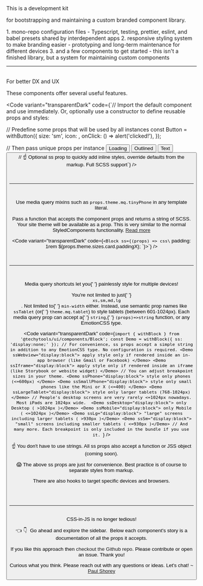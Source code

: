 
<Meta title="Get started/Why another UI library?" />

<ThemeProvider>

<Wrapper bgcolor="dark" ssAll="a { color: white; }">

<Block as="h1" textgradient="rainbow">
This is a development kit
</Block>

for bootstrapping and maintaining a <Inline as="b" textgradient="purple"> custom branded component library</Inline>. 

<Block ss="margin-bottom:0.75rem;line-height:1.33rem;">
<Inline as="h2" textgradient="purple">1.</Inline> <Inline textcolor="purple" ss="font-size:1.125rem;">mono-repo configuration files</Inline> <Inline ss="font-size:1rem;"> - Typescript, testing, prettier, eslint, and babel presets shared by interdependent apps</Inline>
</Block>

<Block ss="margin-bottom:0.75rem;line-height:1.33rem;">
<Inline as="h2" textgradient="purple">2.</Inline> <Inline textcolor="purple" ss="font-size:1.125rem;">responsive styling system to make branding easier</Inline> - prototyping and long-term maintenance for different devices
</Block>

<Block ss="margin-bottom:0.75rem;line-height:1.33rem;">
<Inline as="h2" textgradient="purple">3.</Inline> <Inline textcolor="purple" ss="font-size:1.125rem;">and a few components to get started</Inline> - this isn't a finished library, but a system for maintaining custom components
</Block>

<br />

---

<br />

<Block as="h2" ss="margin-top:0;" textgradient="rainbow">
For better DX and UX
</Block>

These components offer several useful features.

<Code
  variant="transparentDark"
  code={`// Import the default component and use immediately. Or, optionally use a constructor to define reusable props and styles:
  
// Predefine some props that will be used by all instances
const Button = withButton({
  size: 'sm',
  icon: <FA icon={faUser} />,
  onClick: () => alert('clicked!'),
});
  
// Then pass unique props per instance
<Button loading>
  Loading
</Button>
<Button variant="outlined">
  Outlined
</Button>
<Button variant="text">
  Text
</Button>
<Button round ss="margin-right: 0" />
// ☝️ Optional ss prop to quickly add inline styles, override defaults from the markup. Full SCSS support`} />

<br />

---

<br />

Use media query <span className="noWrap">mixins such as</span> `props.theme.mq.tinyPhone` in any template literal.

Pass a function that accepts the component props and returns a string of SCSS. Your site theme will be available as a prop. This is very similar to the normal StyledComponents functionality. [Read more](/docs/get-started-styling-how-to-style--page)

<Code
  variant="transparentDark"
  code={`<Block ss={(props) => css\` padding: 1rem \${props.theme.sizes.card.paddingX}; \`}>`} />


<br />

---

<br />

<p>
  Media query shortcuts let you{' '}
  <Inline as="b" textgradient="rainbow">
    painlessly style for multiple devices!
  </Inline>
</p>
<p>
  You're not limited to just{' '}
  <code>
    xs,sm,md,lg
  </code>. Not limited to{' '}
  <code>min-width</code> either. Instead, use semantic
  prop names like <code>ssTablet</code> (or{' '}
  <code>theme.mq.tablet</code>) to style tablets
  (between 601-1024px). Each media query prop can accept a{' '}
  <code>string</code>,{' '}
  <code>(props)=>string</code> function, or any
  EmotionCSS type.
</p>

<Code
  variant="transparentDark"
  code={`import { withBlock } from '@techytools/ui/components/Block';
const Demo = withBlock({ ss: 'display:none;' });
// For convenience, ss props accept a simple string in addition to any EmotionCSS type. No configuration is required.
<Demo ssWebview="display:block"> apply style only if rendered inside an in-app browser (like Gmail or Facebook) </Demo>
<Demo ssIframe="display:block"> apply style only if rendered inside an iframe (like Storybook or website widget) </Demo>
// You can adjust breakpoint sizes in your theme.
<Demo ssPhone="display:block"> style only phones (<=600px) </Demo>
<Demo ssSmallPhone="display:block"> style only small phones like the Mini or X (<=400) </Demo>
<Demo ssLargeTablet="display:block"> style only larger tablets (768-1024px) </Demo>
// People's desktop screens are very rarely <=1024px nowadays. Most iPads are 1024px wide. 
<Demo ssDesktop="display:block"> only Desktop ( >1024px )</Demo>
<Demo ssMobile="display:block"> only Mobile ( <=1024px )</Demo>
<Demo ssLg="display:block"> "large" screens including larger tablets ( >930px )</Demo>
<Demo ssSm="display:block"> "small" screens including smaller tablets ( <=930px )</Demo>
// And many more. Each breakpoint is only included in the bundle if you use it. `}
/>

☝️ You don't have to use strings. All ss props also accept a function or JSS object (coming soon).

😱 The above ss props are just for convenience. Best practice is of course to separate styles from markup. 

There are also hooks to target specific devices and browsers.

<br />
<br />

---

<br />

<Block as="h2">
  <Block as="span" textgradient="rainbow">
    CSS-in-JS is no longer tedious!
  </Block>
</Block>

<p>
  <Inline ssPhone="display:none;">👈 </Inline>
  <Inline ssNotPhone="display:none;">👇 </Inline>
  &nbsp;Go ahead and explore the sidebar.&nbsp;
  Below each component's story is a documentation of all the props it accepts.
</p>

<p>
  If you like this approach then <a>checkout the Github repo</a>. Please contribute
  or open an issue. Thank you! 
  </p><p>
  Curious what you think. Please reach out with any questions or ideas. Let's chat! ~ <a
    href="https://paulshorey.com"
    target="_blank"
  >
    Paul Shorey
  </a>
</p>

</Wrapper>

</ThemeProvider>
